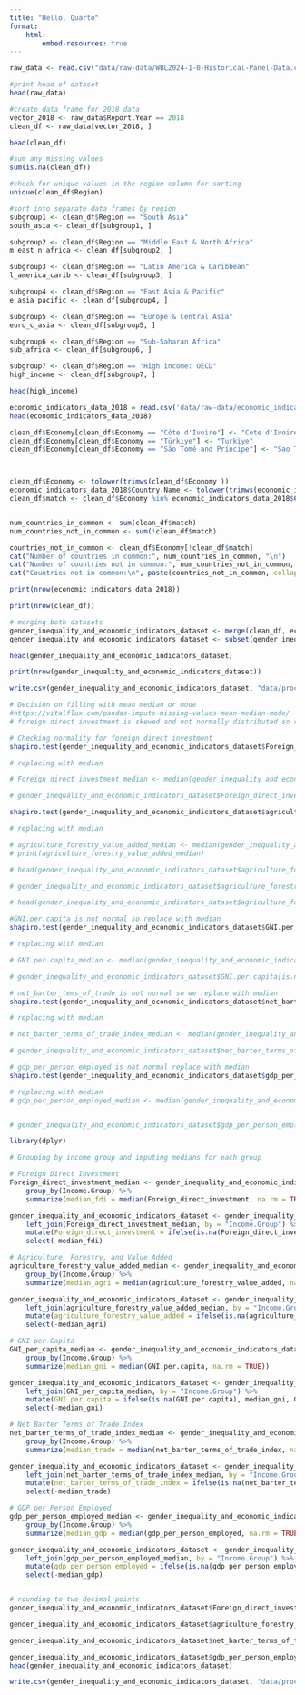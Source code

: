 ```yaml
---
title: "Hello, Quarto"
format: 
    html:
        embed-resources: true
---
```


```r
raw_data <- read.csv("data/raw-data/WBL2024-1-0-Historical-Panel-Data.csv")

#print head of dataset
head(raw_data)
```

```r
#create data frame for 2018 data
vector_2018 <- raw_data$Report.Year == 2018
clean_df <- raw_data[vector_2018, ]

head(clean_df)
```

```r
#sum any missing values
sum(is.na(clean_df))
```
```r
#check for unique values in the region column for sorting
unique(clean_df$Region)

#sort into separate data frames by region
subgroup1 <- clean_df$Region == "South Asia"
south_asia <- clean_df[subgroup1, ]

subgroup2 <- clean_df$Region == "Middle East & North Africa"
m_east_n_africa <- clean_df[subgroup2, ]

subgroup3 <- clean_df$Region == "Latin America & Caribbean"
l_america_carib <- clean_df[subgroup3, ]

subgroup4 <- clean_df$Region == "East Asia & Pacific"
e_asia_pacific <- clean_df[subgroup4, ]

subgroup5 <- clean_df$Region == "Europe & Central Asia"
euro_c_asia <- clean_df[subgroup5, ]

subgroup6 <- clean_df$Region == "Sub-Saharan Africa"
sub_africa <- clean_df[subgroup6, ]

subgroup7 <- clean_df$Region == "High income: OECD"
high_income <- clean_df[subgroup7, ]

head(high_income)

```



```r
economic_indicators_data_2018 = read.csv('data/raw-data/economic_indicators_2018.csv')
head(economic_indicators_data_2018)
```

```r
clean_df$Economy[clean_df$Economy == "Côte d'Ivoire"] <- "Cote d'Ivoire"
clean_df$Economy[clean_df$Economy == "Türkiye"] <- "Turkiye"
clean_df$Economy[clean_df$Economy == "São Tomé and Príncipe"] <- "Sao Tome and Principe"



clean_df$Economy <- tolower(trimws(clean_df$Economy ))
economic_indicators_data_2018$Country.Name <- tolower(trimws(economic_indicators_data_2018$Country.Name))
clean_df$match <- clean_df$Economy %in% economic_indicators_data_2018$Country.Name


num_countries_in_common <- sum(clean_df$match)
num_countries_not_in_common <- sum(!clean_df$match)

countries_not_in_common <- clean_df$Economy[!clean_df$match]
cat("Number of countries in common:", num_countries_in_common, "\n")
cat("Number of countries not in common:", num_countries_not_in_common, "\n")
cat("Countries not in common:\n", paste(countries_not_in_common, collapse = ", "), "\n")

```
```r
print(nrow(economic_indicators_data_2018))

```
```r
print(nrow(clean_df))
```


```r
# merging both datasets
gender_inequality_and_economic_indicators_dataset <- merge(clean_df, economic_indicators_data_2018, by.x = "Economy", by.y = "Country.Name", all.x = TRUE)
gender_inequality_and_economic_indicators_dataset <- subset(gender_inequality_and_economic_indicators_dataset, select = -year)

head(gender_inequality_and_economic_indicators_dataset)
```


```r
print(nrow(gender_inequality_and_economic_indicators_dataset))
```

```r
write.csv(gender_inequality_and_economic_indicators_dataset, "data/processed-data/gender_inequality_and_economic_indicators_dataset_merged.csv", row.names = FALSE)

```


```r

# Decision on filling with mean median or mode 
#https://vitalflux.com/pandas-impute-missing-values-mean-median-mode/
# foreign direct investment is skewed and not normally distributed so replace with median 

# Checking normality for foreign direct investment 
shapiro.test(gender_inequality_and_economic_indicators_dataset$Foreign_direct_investment)
```

```r
# replacing with median 

# Foreign_direct_investment_median <- median(gender_inequality_and_economic_indicators_dataset$Foreign_direct_investment, na.rm = TRUE)

# gender_inequality_and_economic_indicators_dataset$Foreign_direct_investment[is.na(gender_inequality_and_economic_indicators_dataset$Foreign_direct_investment)] <- Foreign_direct_investment_median 

```


```r
shapiro.test(gender_inequality_and_economic_indicators_dataset$agriculture_forestry_value_added)

```
```r
# replacing with median

# agriculture_forestry_value_added_median <- median(gender_inequality_and_economic_indicators_dataset$agriculture_forestry_value_added, na.rm = TRUE)
# print(agriculture_forestry_value_added_median)

# head(gender_inequality_and_economic_indicators_dataset$agriculture_forestry_value_added)

```

```r
# gender_inequality_and_economic_indicators_dataset$agriculture_forestry_value_added[is.na(gender_inequality_and_economic_indicators_dataset$agriculture_forestry_value_added)] <- agriculture_forestry_value_added_median

# head(gender_inequality_and_economic_indicators_dataset$agriculture_forestry_value_added)
```



```r
#GNI.per.capita is not normal so replace with median 
shapiro.test(gender_inequality_and_economic_indicators_dataset$GNI.per.capita)

```
```r
# replacing with median

# GNI.per.capita_median <- median(gender_inequality_and_economic_indicators_dataset$GNI.per.capita, na.rm = TRUE)

# gender_inequality_and_economic_indicators_dataset$GNI.per.capita[is.na(gender_inequality_and_economic_indicators_dataset$GNI.per.capita)] <- GNI.per.capita_median

```


```r
# net_barter_tems_of_trade is not normal so we replace with median 
shapiro.test(gender_inequality_and_economic_indicators_dataset$net_barter_terms_of_trade_index)

```
```r
# replacing with median

# net_barter_terms_of_trade_index_median <- median(gender_inequality_and_economic_indicators_dataset$net_barter_terms_of_trade_index, na.rm = TRUE)

# gender_inequality_and_economic_indicators_dataset$net_barter_terms_of_trade_index[is.na(gender_inequality_and_economic_indicators_dataset$net_barter_terms_of_trade_index)] <- net_barter_terms_of_trade_index_median


```

```r
# gdp_per_person_employed is not normal replace with median
shapiro.test(gender_inequality_and_economic_indicators_dataset$gdp_per_person_employed)

```
```r
# replacing with median
# gdp_per_person_employed_median <- median(gender_inequality_and_economic_indicators_dataset$gdp_per_person_employed, na.rm = TRUE)


# gender_inequality_and_economic_indicators_dataset$gdp_per_person_employed[is.na(gender_inequality_and_economic_indicators_dataset$gdp_per_person_employed)] <- gdp_per_person_employed_median

```

```r

library(dplyr)

# Grouping by income group and imputing medians for each group

# Foreign Direct Investment
Foreign_direct_investment_median <- gender_inequality_and_economic_indicators_dataset %>%
    group_by(Income.Group) %>%
    summarize(median_fdi = median(Foreign_direct_investment, na.rm = TRUE))

gender_inequality_and_economic_indicators_dataset <- gender_inequality_and_economic_indicators_dataset %>%
    left_join(Foreign_direct_investment_median, by = "Income.Group") %>%
    mutate(Foreign_direct_investment = ifelse(is.na(Foreign_direct_investment), median_fdi, Foreign_direct_investment)) %>%
    select(-median_fdi)

# Agriculture, Forestry, and Value Added
agriculture_forestry_value_added_median <- gender_inequality_and_economic_indicators_dataset %>%
    group_by(Income.Group) %>%
    summarize(median_agri = median(agriculture_forestry_value_added, na.rm = TRUE))

gender_inequality_and_economic_indicators_dataset <- gender_inequality_and_economic_indicators_dataset %>%
    left_join(agriculture_forestry_value_added_median, by = "Income.Group") %>%
    mutate(agriculture_forestry_value_added = ifelse(is.na(agriculture_forestry_value_added), median_agri, agriculture_forestry_value_added)) %>%
    select(-median_agri)

# GNI per Capita
GNI_per_capita_median <- gender_inequality_and_economic_indicators_dataset %>%
    group_by(Income.Group) %>%
    summarize(median_gni = median(GNI.per.capita, na.rm = TRUE))

gender_inequality_and_economic_indicators_dataset <- gender_inequality_and_economic_indicators_dataset %>%
    left_join(GNI_per_capita_median, by = "Income.Group") %>%
    mutate(GNI.per.capita = ifelse(is.na(GNI.per.capita), median_gni, GNI.per.capita)) %>%
    select(-median_gni)

# Net Barter Terms of Trade Index
net_barter_terms_of_trade_index_median <- gender_inequality_and_economic_indicators_dataset %>%
    group_by(Income.Group) %>%
    summarize(median_trade = median(net_barter_terms_of_trade_index, na.rm = TRUE))

gender_inequality_and_economic_indicators_dataset <- gender_inequality_and_economic_indicators_dataset %>%
    left_join(net_barter_terms_of_trade_index_median, by = "Income.Group") %>%
    mutate(net_barter_terms_of_trade_index = ifelse(is.na(net_barter_terms_of_trade_index), median_trade, net_barter_terms_of_trade_index)) %>%
    select(-median_trade)

# GDP per Person Employed
gdp_per_person_employed_median <- gender_inequality_and_economic_indicators_dataset %>%
    group_by(Income.Group) %>%
    summarize(median_gdp = median(gdp_per_person_employed, na.rm = TRUE))

gender_inequality_and_economic_indicators_dataset <- gender_inequality_and_economic_indicators_dataset %>%
    left_join(gdp_per_person_employed_median, by = "Income.Group") %>%
    mutate(gdp_per_person_employed = ifelse(is.na(gdp_per_person_employed), median_gdp, gdp_per_person_employed)) %>%
    select(-median_gdp)



```

```r
# rounding to two decimal points 
gender_inequality_and_economic_indicators_dataset$Foreign_direct_investment <- round(gender_inequality_and_economic_indicators_dataset$Foreign_direct_investment, 2)

gender_inequality_and_economic_indicators_dataset$agriculture_forestry_value_added <- round(gender_inequality_and_economic_indicators_dataset$agriculture_forestry_value_added, 2)

gender_inequality_and_economic_indicators_dataset$net_barter_terms_of_trade_index <- round(gender_inequality_and_economic_indicators_dataset$net_barter_terms_of_trade_index, 2)

gender_inequality_and_economic_indicators_dataset$gdp_per_person_employed <- round(gender_inequality_and_economic_indicators_dataset$gdp_per_person_employed, 2)
head(gender_inequality_and_economic_indicators_dataset)

```
```r
write.csv(gender_inequality_and_economic_indicators_dataset, "data/processed-data/gender_inequality_and_economic_indicators_dataset_clean_final.csv", row.names = FALSE)
```









